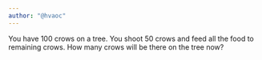 ```yaml
---
author: "@hvaoc"
---
```


You have 100 crows on a tree. You shoot 50 crows and feed all the food to remaining crows. How many crows will be there on the tree now?
